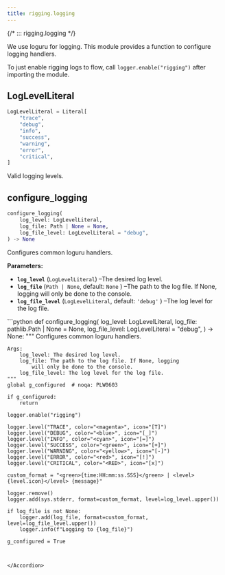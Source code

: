 ```yaml
---
title: rigging.logging
---
```


{/*
::: rigging.logging
*/}

We use loguru for logging. This module provides a function to configure logging handlers.

To just enable rigging logs to flow, call `logger.enable("rigging")` after importing the module.

LogLevelLiteral
---------------

```python
LogLevelLiteral = Literal[
    "trace",
    "debug",
    "info",
    "success",
    "warning",
    "error",
    "critical",
]
```

Valid logging levels.

configure\_logging
------------------

```python
configure_logging(
    log_level: LogLevelLiteral,
    log_file: Path | None = None,
    log_file_level: LogLevelLiteral = "debug",
) -> None
```

Configures common loguru handlers.

**Parameters:**

* **`log_level`**
  (`LogLevelLiteral`)
  –The desired log level.
* **`log_file`**
  (`Path | None`, default:
  `None`
  )
  –The path to the log file. If None, logging
  will only be done to the console.
* **`log_file_level`**
  (`LogLevelLiteral`, default:
  `'debug'`
  )
  –The log level for the log file.

<Accordion title="Source code in rigging/logging.py" icon="code">
```python
def configure_logging(
    log_level: LogLevelLiteral,
    log_file: pathlib.Path | None = None,
    log_file_level: LogLevelLiteral = "debug",
) -> None:
    """
    Configures common loguru handlers.

    Args:
        log_level: The desired log level.
        log_file: The path to the log file. If None, logging
            will only be done to the console.
        log_file_level: The log level for the log file.
    """
    global g_configured  # noqa: PLW0603

    if g_configured:
        return

    logger.enable("rigging")

    logger.level("TRACE", color="<magenta>", icon="[T]")
    logger.level("DEBUG", color="<blue>", icon="[_]")
    logger.level("INFO", color="<cyan>", icon="[=]")
    logger.level("SUCCESS", color="<green>", icon="[+]")
    logger.level("WARNING", color="<yellow>", icon="[-]")
    logger.level("ERROR", color="<red>", icon="[!]")
    logger.level("CRITICAL", color="<RED>", icon="[x]")

    custom_format = "<green>{time:HH:mm:ss.SSS}</green> | <level>{level.icon}</level> {message}"

    logger.remove()
    logger.add(sys.stderr, format=custom_format, level=log_level.upper())

    if log_file is not None:
        logger.add(log_file, format=custom_format, level=log_file_level.upper())
        logger.info(f"Logging to {log_file}")

    g_configured = True
```


</Accordion>